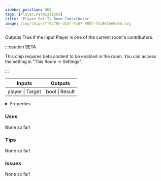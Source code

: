 ```yaml
---
sidebar_position: 562
tags: [Player,Permissions]
title: 'Player Get Is Room Contributor'
image: /img/chip/7ff6c70e-d2df-4a57-980f-7bc8036e6e5d.svg
---
```


Outputs True if the input Player is one of the current room's contributors.

:::caution BETA

This chip requires beta content to be enabled in the room. You can access the setting in "This Room -> Settings".

:::

<IChip uuid="7ff6c70e-d2df-4a57-980f-7bc8036e6e5d"/>

<table><thead><tr><th>Inputs</th><th>Outputs</th></tr></thead><tbody><tr><td>player | Target</td><td>bool | Result</td></tr></tbody></table>

<details>
  <summary>Properties</summary>
  <div>
    <div>
    <table>
      <tbody>
        <tr>
          <td>Is beta required?</td>
          <td>Yes</td>
        </tr>
        <tr>
          <td>Is chip a trolling risk?</td>
          <td>No</td>
        </tr>
        <tr>
          <td>Is chip a role assignment risk?</td>
          <td>No</td>
        </tr>
        <tr>
          <td>Chip UUID</td>
          <td>7ff6c70e-d2df-4a57-980f-7bc8036e6e5d</td>
        </tr>
        <tr>
          <td>Room availability</td>
          <td>Available everywhere</td>
        </tr>
      </tbody>
    </table>
    </div>
  </div>
</details>

### Uses

None so far!

### Tips

None so far!

### Issues

None so far!